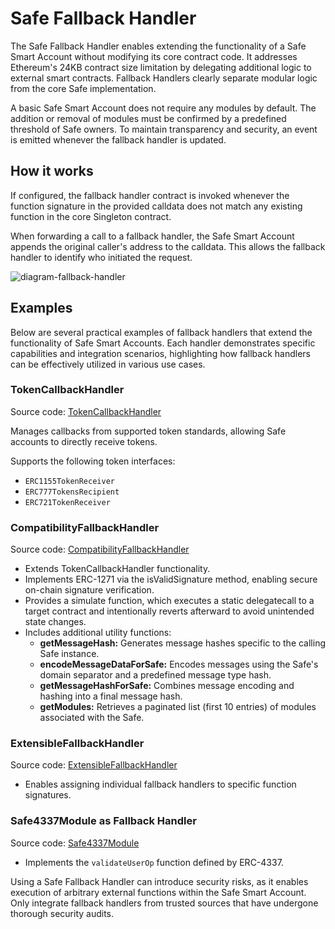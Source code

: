 
# Safe Fallback Handler

The Safe Fallback Handler enables extending the functionality of a Safe Smart Account without modifying its core contract code. It addresses Ethereum's 24KB contract size limitation by delegating additional logic to external smart contracts. Fallback Handlers clearly separate modular logic from the core Safe implementation.

A basic Safe Smart Account does not require any modules by default. The addition or removal of modules must be confirmed by a predefined threshold of Safe owners. To maintain transparency and security, an event is emitted whenever the fallback handler is updated.

## How it works

If configured, the fallback handler contract is invoked whenever the function signature in the provided calldata does not match any existing function in the core Singleton contract.

When forwarding a call to a fallback handler, the Safe Smart Account appends the original caller's address to the calldata. This allows the fallback handler to identify who initiated the request.

![diagram-fallback-handler](../../assets/diagram-fallback-handler.png)

## Examples

Below are several practical examples of fallback handlers that extend the functionality of Safe Smart Accounts. Each handler demonstrates specific capabilities and integration scenarios, highlighting how fallback handlers can be effectively utilized in various use cases.

### TokenCallbackHandler

Source code: [TokenCallbackHandler](https://github.com/safe-global/safe-smart-account/blob/main/contracts/handler/TokenCallbackHandler.sol)

Manages callbacks from supported token standards, allowing Safe accounts to directly receive tokens.

Supports the following token interfaces:

- `ERC1155TokenReceiver`
- `ERC777TokensRecipient`
- `ERC721TokenReceiver`

### CompatibilityFallbackHandler

Source code: [CompatibilityFallbackHandler](https://github.com/safe-global/safe-smart-account/blob/main/contracts/handler/CompatibilityFallbackHandler.sol)

- Extends TokenCallbackHandler functionality.
- Implements ERC-1271 via the isValidSignature method, enabling secure on-chain signature verification.
- Provides a simulate function, which executes a static delegatecall to a target contract and intentionally reverts afterward to avoid unintended state changes.
- Includes additional utility functions:
  - **getMessageHash:** Generates message hashes specific to the calling Safe instance.
  - **encodeMessageDataForSafe:** Encodes messages using the Safe's domain separator and a predefined message type hash.
  - **getMessageHashForSafe:** Combines message encoding and hashing into a final message hash.
  - **getModules:** Retrieves a paginated list (first 10 entries) of modules associated with the Safe.

### ExtensibleFallbackHandler

Source code: [ExtensibleFallbackHandler](https://github.com/safe-global/safe-smart-account/blob/main/contracts/handler/ExtensibleFallbackHandler.sol)

- Enables assigning individual fallback handlers to specific function signatures.

### Safe4337Module as Fallback Handler

Source code: [Safe4337Module](https://github.com/safe-global/safe-modules/blob/main/modules/4337/contracts/Safe4337Module.sol)

- Implements the `validateUserOp` function defined by ERC-4337.

<Callout type='error' emoji='‼️'>
  Using a Safe Fallback Handler can introduce security risks, as it enables
  execution of arbitrary external functions within the Safe Smart Account. Only
  integrate fallback handlers from trusted sources that have undergone thorough
  security audits.
</Callout>
